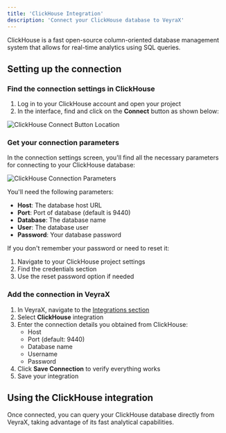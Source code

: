 ```yaml
---
title: 'ClickHouse Integration'
description: 'Connect your ClickHouse database to VeyraX'
---
```


ClickHouse is a fast open-source column-oriented database management system that allows for real-time analytics using SQL queries.

## Setting up the connection

### Find the connection settings in ClickHouse

1. Log in to your ClickHouse account and open your project
2. In the interface, find and click on the **Connect** button as shown below:

![ClickHouse Connect Button Location](/images/clickhouse/clickhouse_1.png)

### Get your connection parameters

In the connection settings screen, you'll find all the necessary parameters for connecting to your ClickHouse database:

![ClickHouse Connection Parameters](/images/clickhouse/clickhouse_2.png)

You'll need the following parameters:
- **Host**: The database host URL
- **Port**: Port of database (default is 9440)
- **Database**: The database name
- **User**: The database user
- **Password**: Your database password

If you don't remember your password or need to reset it:
1. Navigate to your ClickHouse project settings
2. Find the credentials section
3. Use the reset password option if needed

### Add the connection in VeyraX

1. In VeyraX, navigate to the [Integrations section](https://www.veyrax.com/integrations)
2. Select **ClickHouse** integration
3. Enter the connection details you obtained from ClickHouse:
   - Host
   - Port (default: 9440)
   - Database name
   - Username
   - Password
4. Click **Save Connection** to verify everything works
5. Save your integration

## Using the ClickHouse integration

Once connected, you can query your ClickHouse database directly from VeyraX, taking advantage of its fast analytical capabilities.
